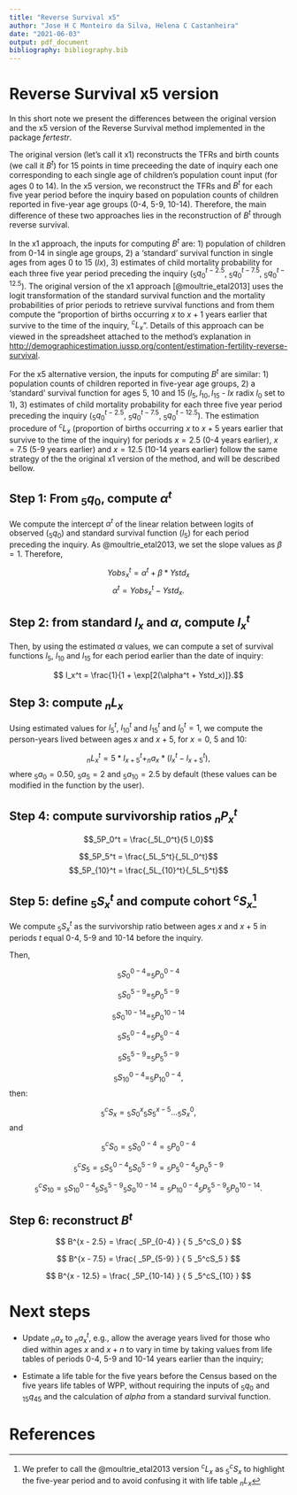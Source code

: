 ```yaml
---
title: "Reverse Survival x5"
author: "Jose H C Monteiro da Silva, Helena C Castanheira"
date: "2021-06-03"
output: pdf_document
bibliography: bibliography.bib
---
```


# Reverse Survival x5 version

In this short note we present the differences between the original version and the x5 version of the Reverse Survival method implemented in the package *fertestr*. 

The original version (let's call it x1) reconstructs the TFRs and birth counts (we call it $B^t$) for 15 points in time preceeding the date of inquiry each one corresponding to each single age of children's population count input (for ages 0 to 14). In the x5 version, we reconstruct the TFRs and $B^t$ for each five year period before the inquiry based on population counts of children reported in five-year age groups (0-4, 5-9, 10-14). Therefore, the main difference of these two approaches lies in the reconstruction of $B^t$ through reverse survival. 

In the x1 approach, the inputs for computing $B^t$ are: 1) population of children from 0-14 in single age groups, 2) a 'standard' survival function in single ages from ages 0 to 15 ($lx$), 3) estimates of child mortality probability for each three five year period preceding the inquiry ($_5q_0^{t-2.5}$, $_5q_0^{t-7.5}$, $_5q_0^{t-12.5}$). The original version of the x1 approach [@moultrie_etal2013] uses the logit transformation of the standard survival function and the mortality probabilities of prior periods to retrieve survival functions and from them compute the "proportion of births occurring $x$ to $x+1$ years earlier that survive to the time of the inquiry, $^cL_x$". Details of this approach can be viewed in the spreadsheet attached to the method's explanation in [http://demographicestimation.iussp.org/content/estimation-fertility-reverse-survival](http://demographicestimation.iussp.org/content/estimation-fertility-reverse-survival).

For the x5 alternative version, the inputs for computing $B^t$ are similar: 1) population counts of children reported in five-year age groups, 2) a 'standard' survival function for ages 5, 10 and 15 ($l_5,l_{10},l_{15}$ - $lx$ radix $l_0$ set to 1), 3) estimates of child mortality probability for each three five year period preceding the inquiry ($_5q_0^{t-2.5}$, $_5q_0^{t-7.5}$, $_5q_0^{t-12.5}$). The estimation procedure of $^cL_x$ (proportion of births occurring $x$ to $x+5$ years earlier that survive to the time of the inquiry) for periods $x = 2.5$ (0-4 years earlier), $x = 7.5$ (5-9 years earlier) and $x = 12.5$ (10-14 years earlier) follow the same strategy of the the original x1 version of the method, and will be described bellow.

## Step 1: From $_5q_0$, compute $\alpha^t$

We compute the intercept $\alpha^t$ of the linear relation between logits of observed ($_5q_0$) and standard survival function ($l_5$) for each period preceding the inquiry. As @moultrie_etal2013, we set the slope values as $\beta = 1$. Therefore,

$$ Yobs^t_x = \alpha^t + \beta * Ystd_x$$ 
$$\alpha^t = Yobs^t_x - Ystd_x. $$

## Step 2: from standard $l_x$ and $\alpha$, compute $l_x^t$

Then, by using the estimated $\alpha$ values, we can compute a set of survival functions $l_5$, $l_{10}$ and $l_{15}$ for each period earlier than the date of inquiry:

$$ l_x^t = \frac{1}{1 + \exp[2(\alpha^t + Ystd_x)]}.$$

## Step 3: compute $_nL_x$

Using estimated values for $l^t_5$, $l^t_{10}$ and $l^t_{15}$ and $l^t_0 = 1$, we compute the person-years lived between ages $x$ and $x + 5$, for $x = 0$, $5$ and $10$:

$$ _nL^t_x = 5 * l^t_{x+5} + _na_x * (l^t_x -l^t_{x+5}), $$
where $_5a_0 = 0.50$, $_5a_5 = 2$ and $_5a_{10} = 2.5$ by default (these values can be modified in the function by the user).

## Step 4: compute survivorship ratios $_nP_x^t$

$$_5P_0^t = \frac{_5L_0^t}{5 l_0}$$

$$_5P_5^t = \frac{_5L_5^t}{_5L_0^t}$$
$$_5P_{10}^t = \frac{_5L_{10}^t}{_5L_5^t}$$

## Step 5: define $_5S_x^t$ and compute cohort $^cS_x$^[We prefer to call the @moultrie_etal2013 version $^cL_x$ as $_5^cS_x$ to highlight the five-year period and to avoid confusing it with life table $_nL_x$]

We compute $_5S_x^t$ as the survivorship ratio between ages $x$ and $x+5$ in periods $t$ equal 0-4, 5-9 and 10-14 before the inquiry.

Then,

$$ _5S_0^{0-4} = _5P_0^{0-4} $$

$$ _5S_0^{5-9} = _5P_0^{5-9} $$

$$ _5S_0^{10-14} = _5P_0^{10-14} $$

$$ _5S_5^{0-4} = _5P_5^{0-4} $$

$$ _5S_5^{5-9} = _5P_5^{5-9} $$

$$ _5S_{10}^{0-4} = _5P_{10}^{0-4}, $$
then:

$$ _5^cS_x = {_5S_0^{x}} {_5S_5^{x-5}} ... {_5S_x^{0}}, $$
and

$$ _5^cS_0 = {_5S_0^{0-4}} = {_5P_0^{0-4}}$$

$$ _5^cS_5 = {_5S_5^{0-4}} {_5S_0^{5-9}} = {_5P_5^{0-4}} {_5P_0^{5-9}}$$

$$ _5^cS_{10} = {_5S_{10}^{0-4}} {_5S_5^{5-9}} {_5S_0^{10-14}} = {_5P_{10}^{0-4}} {_5P_5^{5-9}} {_5P_0^{10-14}}.$$

## Step 6: reconstruct $B^t$

$$ B^{x - 2.5} = \frac{ _5P_{0-4} } { 5 _5^cS_0 }  $$

$$ B^{x - 7.5} = \frac{ _5P_{5-9} } { 5 _5^cS_5 }  $$

$$ B^{x - 12.5} = \frac{ _5P_{10-14} } { 5 _5^cS_{10} }  $$

# Next steps

* Update $_na_x$ to $_na_x^t$, e.g., allow the average years lived for those who died within ages $x$ and $x+n$ to vary in time by taking values from life tables of periods 0-4, 5-9 and 10-14 years earlier than the inquiry;

* Estimate a life table for the five years before the Census based on the five years life tables of WPP, without requiring the inputs of $_5q_0$ and $_{15}q_{45}$ and the calculation of $alpha$ from a standard survival function. 

# References
